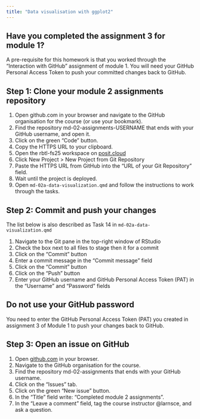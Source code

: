 ```yaml
---
title: "Data visualisation with ggplot2"
---
```


::: {.callout-important}
## Have you completed the assignment 3 for module 1?
A pre-requisite for this homework is that you worked through the "Interaction with GitHub" assignment of module 1. You will need your GitHub Personal Access Token to push your committed changes back to GitHub. 
:::

## Step 1: Clone your module 2 assignments repository

1. Open github.com in your browser and navigate to the GitHub organisation for the course (or use your bookmark).
2. Find the repository md-02-assignments-USERNAME that ends with your GitHub username, and open it.
3. Click on the green "Code" button.
4. Copy the HTTPS URL to your clipboard.
5. Open the rbtl-fs25 workspace on [posit.cloud](https://posit.cloud/spaces/611943/content/all?sort=name_asc)
6. Click New Project > New Project from Git Repository
7. Paste the HTTPS URL from GitHub into the "URL of your Git Repository" field.
8. Wait until the project is deployed.
9. Open `md-02a-data-visualization.qmd` and follow the instructions to work through the tasks.

## Step 2: Commit and push your changes 

The list below is also described as Task 14 in `md-02a-data-visualization.qmd`

1. Navigate to the Git pane in the top-right window of RStudio
2. Check the box next to all files to stage then it for a commit
3. Click on the "Commit" button
4. Enter a commit message in the "Commit message" field
5. Click on the "Commit" button
6. Click on the "Push" button
7. Enter your GitHub username and GitHub Personal Access Token (PAT) in the "Username" and "Password" fields

::: callout-important
## Do not use your GitHub password

You need to enter the GitHub Personal Access Token (PAT) you created in assignment 3 of Module 1 to push your changes back to GitHub.
:::

## Step 3: Open an issue on GitHub

1. Open [github.com](https://github.com/) in your browser.
2. Navigate to the GitHub organisation for the course.
3. Find the repository md-02-assignments that ends with your GitHub username.
4. Click on the "Issues" tab.
5. Click on the green "New issue" button.
6. In the "Title" field write: "Completed module 2 assignments".
7. In the "Leave a comment" field, tag the course instructor @larnsce, and ask a question.
